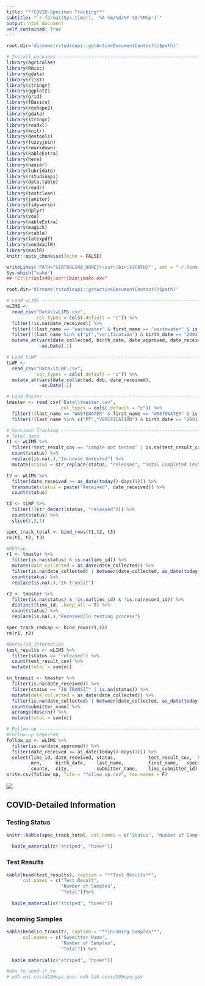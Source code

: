 ---
title: "**COVID-Specimen Tracking**"
subtitle: "`r format(Sys.time(), '%A %m/%d/%Y %I:%M%p')`"
output: html_document
self_contained: True
---

```{r setup, include=FALSE}
root.dir='dirname(rstudioapi::getActiveDocumentContext()$path)'

# Install packages --------------------------------------------------------
library(agricolae)
library(Rmisc)
library(gdata)
library(rlist)
library(stringr)
library(ggplot2)
library(grid)
library(fBasics)
library(reshape2)
library(gdata)
library(stringr)
library(readxl)
library(knitr)
library(devtools)
library(fuzzyjoin)
library(rmarkdown)
library(kableExtra)
library(here)
library(naniar)
library(lubridate)
library(rstudioapi)
library(data.table)
library(readr)
library(textclean)
library(janitor)
library(tidyverse)
library(dplyr)
library(zoo)
library(kableExtra)
library(magick)
library(xtable)
library(latexpdf)
library(sendmailR)
library(mailR)
knitr::opts_chunk$set(echo = FALSE)
```
```{r, echo=FALSE, results='hide',message=FALSE}
writeLines('PATH="${RTOOLS40_HOME}\\usr\\bin;${PATH}"', con = "~/.Renviron")
Sys.which("make")
## "C:\\rtools40\\usr\\bin\\make.exe"
```

```{r}
root.dir='dirname(rstudioapi::getActiveDocumentContext()$path)'

# Load wLIMS ---------------------------------------------------------------
wLIMS <- 
  read_csv("Data\\wLIMS.csv", 
           col_types = cols(.default = "c")) %>% 
  filter(!is.na(date_received)) %>%
  filter(!(last_name == "wastewater" & first_name == "wastewater" & is.na(birth_date))) %>% 
  filter(!(last_name %in% c("pt","verification") & birth_date == "2001-01-01")) %>% 
  mutate_at(vars(date_collected, birth_date, date_approved, date_received), 
            ~as.Date(.))

# Load tLWP ---------------------------------------------------------------
tLWP <- 
  read_csv("Data\\tLWP.csv", 
           col_types = cols(.default = "c")) %>% 
  mutate_at(vars(date_collected, dob, date_received), 
            ~as.Date(.))

# Load Master -------------------------------------------------------------
tmaster <- read_csv("Data\\tmaster.csv", 
                    col_types = cols(.default = "c")) %>% 
  filter(!(last_name == "WASTEWATER" & first_name == "WASTEWATER" & is.na(birth_date))) %>% 
  filter(!(last_name %in% c("PT","VERIFICATION") & birth_date == "2001-01-01")) 

# Specimen Tracking -------------------------------------------------------
# Total data
t1 <- wLIMS %>% 
  filter(!test_result_cov == "sample not tested" | is.na(test_result_cov)) %>% 
  count(status) %>% 
  replace(is.na(.),"In-house Untested") %>% 
  mutate(status = str_replace(status, "released", "Total Completed Tests"))

t2 <- wLIMS %>% 
  filter(date_received >= as_date(today()-days(1))) %>% 
  transmute(status = paste("Received", date_received)) %>% 
  count(status) 

t3 <- tLWP %>% 
  filter(!(str_detect(status, "released"))) %>% 
  count(status) %>% 
  slice(2,3,1)

spec_track_total <- bind_rows(t1,t2, t3)
rm(t1, t2, t3)

#REDCap
r1 <- tmaster %>% 
  filter(is.na(status) & is.na(lims_id)) %>% 
  mutate(date_collected = as_date(date_collected)) %>% 
  filter(is.na(date_collected) | between(date_collected, as_date(today()-days(3)), as_date(today()))) %>% 
  count(status) %>% 
  replace(is.na(.),"In transit") 

r2 <- tmaster %>% 
  filter(is.na(status) & !is.na(lims_id) & !is.na(record_id)) %>% 
  distinct(lims_id, .keep_all = T) %>% 
  count(status) %>% 
  replace(is.na(.),"Received/In testing process") 

spec_track_redcap <- bind_rows(r1,r2)
rm(r1, r2)

#Detailed Information
test_results <- wLIMS %>% 
  filter(status == "released") %>% 
  count(test_result_cov) %>% 
  mutate(total = sum(n))

in_transit <- tmaster %>% 
  filter(is.na(date_received)) %>% 
  filter(status == "IN TRANSIT" | is.na(status)) %>% 
  mutate(date_collected = as_date(date_collected)) %>% 
  filter(is.na(date_collected) | between(date_collected, as_date(today()-days(3)), as_date(today()))) %>% 
  count(submitter_name) %>% 
  arrange(desc(n)) %>% 
  mutate(total = sum(n))

# Follow-up ---------------------------------------------------------------
#Follow-up required
follow_up <- wLIMS %>% 
  filter(is.na(date_approved)) %>% 
  filter(date_received <= as_date(today()-days(1))) %>% 
  select(lims_id, date_received, status,            test_result_cov,  test_result_flu_a,  test_result_flu_b,  date_collected, 
         mrn,     birth_date,    last_name,         first_name,   specimen_source,
         county,  city,          submitter_name,    lims_submitter_id) 
write.csv(follow_up, file = "follow_up.csv", row.names = F) 

```

![](Data\\Automating Reports\\Spec Tracking\\Archive\\WPHL Logo.png)

## COVID-Detailed Information {.tabset}

### Testing Status

```{r, comment=NA}
knitr::kable(spec_track_total, col.names = c("Status", "Number of Samples"), digits = 3, format.args = list(big.mark = ",", scientific = FALSE)) %>%
  
  kable_material(c("striped", "hover"))

```  


### Test Results 

```{r}
kable(head(test_results), caption = "**Test Results**",
      col.names = c("Test Result",
                    "Number of Samples",
                    "Total"))%>%
  
  kable_material(c("striped", "hover"))
```

### Incoming Samples
```{r}
kable(head(in_transit), caption = "**Incoming Samples**",
      col.names = c("Submitter Name",
                    "Number of Samples",
                    "Total")) %>%
  
  kable_material(c("striped", "hover"))
```

```{r, include=FALSE, echo=FALSE}
#who to send it to 
# wdh-epi-covid19@wyo.gov; wdh-lab-covid19@wyo.gov

```

